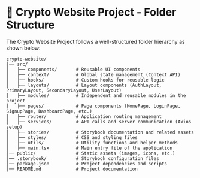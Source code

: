 
<Meta title="Project Documentation/Folder Structure" />

# 📂 Crypto Website Project - Folder Structure

The Crypto Website Project follows a well-structured folder hierarchy as shown below:

```plaintext
crypto-website/
│── src/
│   ├── components/       # Reusable UI components
│   ├── context/          # Global state management (Context API)
│   ├── hooks/            # Custom hooks for reusable logic
│   ├── layouts/          # Layout components (AuthLayout, PrimaryLayout, SecondaryLayout, UserLayout)
│   ├── modules/          # Independent and reusable modules in the project
│   ├── pages/            # Page components (HomePage, LoginPage, SignupPage, DashboardPage, etc.)
│   ├── router/           # Application routing management
│   ├── services/         # API calls and server communication (Axios setup)
│   ├── stories/          # Storybook documentation and related assets
│   ├── styles/           # CSS and styling files
│   ├── utils/            # Utility functions and helper methods
│   ├── main.tsx          # Main entry file of the application
│── public/               # Static assets (images, icons, etc.)
│── .storybook/           # Storybook configuration files
│── package.json          # Project dependencies and scripts
│── README.md             # Project documentation
```

